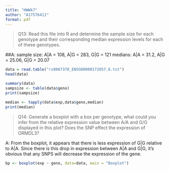 ```yaml
---
title: "HWWk7"
author: "A17576411"
format: pdf
---
```

>Q13: Read this file into R and determine the sample size for each genotype and their
corresponding median expression levels for each of these genotypes.

##A: sample size:
A|A = 108, A|G = 283, G|G = 121
medians:
A|A = 31.2, A|G = 25.06, G|G = 20.07

```r
data = read.table("rs8067378_ENSG00000172057.6.txt")
head(data)
```
```r
summary(data)
sampsize <- table(data$geno)
print(sampsize)
```

```r
median <- tapply(data$exp,data$geno,median)
print(median)
```
>Q14: Generate a boxplot with a box per genotype, what could you infer from the relative
expression value between A/A and G/G displayed in this plot? Does the SNP effect the
expression of ORMDL3?

A: From the boxplot, it appears that there is less expression of G|G relative to A|A. Since there is this drop in expression between A|A and G|G, it's obvious that any SNPS will decrease the expression of the gene.
```r
bp <- boxplot(exp ~ geno, data=data, main = "Boxplot")
```